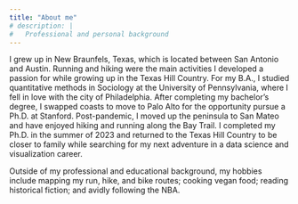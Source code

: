 ```yaml
---
title: "About me"
# description: |
#   Professional and personal background
---
```


<!-- Google tag (gtag.js) -->
<script async src="https://www.googletagmanager.com/gtag/js?id=G-Z5FMF0LVZS"></script>
<script>
  window.dataLayer = window.dataLayer || [];
  function gtag(){dataLayer.push(arguments);}
  gtag('js', new Date());

  gtag('config', 'G-Z5FMF0LVZS');
</script>


I grew up in New Braunfels, Texas, which is located between San Antonio and Austin. Running and hiking were the main activities I developed a passion for while growing up in the Texas Hill Country. For my B.A., I studied quantitative methods in Sociology at the University of Pennsylvania, where I fell in love with the city of Philadelphia. After completing my bachelor’s degree, I swapped coasts to move to Palo Alto for the opportunity pursue a Ph.D. at Stanford. Post-pandemic, I moved up the peninsula to San Mateo and have enjoyed hiking and running along the Bay Trail. I completed my Ph.D. in the summer of 2023 and returned to the Texas Hill Country to be closer to family while searching for my next adventure in a data science and visualization career. 

Outside of my professional and educational background, my hobbies include mapping my run, hike, and bike routes; cooking vegan food; reading historical fiction; and avidly following the NBA.

